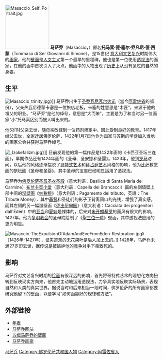 [[File:Masaccio_Self_Portrait.jpg|145px]]
'''马萨乔'''（Masaccio，{{bd|1401年|12月21日|1428年|秋季|catIdx=}}）原名'''托马索·德·塞尔·乔凡尼·德·西蒙'''（Tommaso di Ser Giovanni di Simone），是15世纪 [[意大利文艺复兴|意大利文艺复兴]]时期伟大的[[画家|画家]]，他的[[壁画|壁画]]是[[人文主义|人文主义]]第一个最早的里程碑，他也是第一位使用[[透视法|透视法]]的画家，在他的画中首次引入了灭点，他画中的人物出现了[[历史|历史]]上从没有见过的自然的身姿。

== 生平 ==

[[File:Masaccio_trinity.jpg|right]]》]]
马萨乔出生于[[圣乔瓦尼瓦尔达诺|圣乔瓦尼瓦尔达诺]]（當今[[阿雷佐省|阿雷佐省]]的部份），父亲热瓦尼德蒙卡塞是一位旅店老板，卡塞的姓意思是“木匠”，来源于他的祖父的职业。“马萨乔”是他的绰号，意思是“大而笨”，主要是为了和当时另一位画家“小”托马索区别而被人叫出来的。

他5岁时父亲去世，随母亲改嫁到一位药剂师家中，因此受到良好的教育。1417年继父去世，全家迁居佛罗伦萨，1422年1月7日他作为画家马苏斯的学徒加入当地的画家公会并获得马萨乔绰号。

[[File:_Izokefalizm.jpg|thumb]]》]]
目前发现他的第一幅作品是1422年画的《卡西亚圣坛三连画》，早期作品还有1424年画的《圣母、圣安娜和圣婴》。1423年，他到[[罗马|罗马]]访问，以后他的风格逐渐摆脱了[[哥特式艺术|哥特式艺术]]和[[拜占廷艺术|拜占廷艺术]]风格的影响，他为[[比萨|比萨]]教堂画的祭坛画《圣母和圣婴》，其中圣母的宝座已经明显运用了透视法。

马萨乔为[[圣母圣衣圣殿_(佛罗伦萨)|佛罗伦萨圣母圣衣圣殿]]（意大利语：Basilica di Santa Maria del Carmine）[[布兰卡契小堂|布兰卡契小堂]]（意大利语：Capella dei Brancacci）画的左侧墙壁上部中间的[[湿壁画|湿壁画]]《[[纳税银|纳税银]]》（意大利语：Pagamento del tributo，英語：The Tribute Money），其中[[基督|基督]]和圣徒们的影子正背离窗口的光线，增强了真实感。而其左侧的另一幅湿壁画《[[逐出伊甸园|逐出伊甸园]]》（意大利语：Cacciata dei progenitori dall'Eden）中的[[亚当|亚当]]和[[夏娃|夏娃]]是裸体的，后来对[[米开朗基罗|米开朗基罗]]的画风有很大的影响。1427年，他为[[多明我会|多明我会]]的圣母院绘制了《[[聖三位一體_(馬薩喬)|聖三位一體]]》壁画，其中透视法应用的更为明显。

[[File:Masaccio-TheExpulsionOfAdamAndEveFromEden-Restoration.jpg|thumb]]》（1426年-1427年），证实遮羞的无花果叶是后人加上去的。]]
1428年，马萨乔未满27岁即去世，据传说是被嫉妒他的竞争对手下毒致死的。

== 影响 ==

马萨乔对文艺复兴时期的[[绘画|绘画]]有很深远的影响，首先将哥特式艺术的理想化方向扭转到反映现实方向来，他首先主动地运用透视法，力争真实地反映实际场景，表现自然和人类的真实世界。据说当时和后来相当一段时间，佛罗伦萨的所有画家都要研究他留下的壁画，以便学习“如何画靠好的规律和方法”。

== 外部链接 ==
{{commonscat|Masaccio}}

* [http://www.kfki.hu/~arthp/bio/m/masaccio/biograph.html 年表]
* [https://web.archive.org/web/20070307202258/http://www.masaccio.it/html_eng/home.htm 马萨乔网站]
* [https://archive.is/20121228122453/http://www.tigtail.org/TIG/TVM/X1/a.Early%20Italian/masaccio/masaccio.html 五幅马萨乔的壁画]
* [https://web.archive.org/web/20070621101254/http://www.aiwaz.net/gallery/masaccio/gc149 马萨乔画廊]

{{Authority control}}
[[Category:意大利文藝復興畫家|马萨乔]]
[[Category:佛罗伦萨共和国人物|Category:佛罗伦萨共和国人物]]
[[Category:阿雷佐省人|Category:阿雷佐省人]]